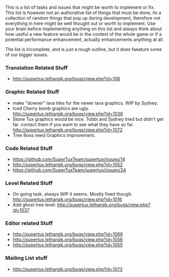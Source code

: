 This is a list of tasks and issues that might be worth to implement or fix. This list is however not an authorative list of things that must be done, its a collection of random things that pop up during development, therefore not everything in here might be well thought out or worth to implement. Use your brain before implementing anything on this list and always think about how useful a new feature would be in the context of the whole game or if a potential performance enhancement, actually enhancements anything at all. 

The list is Incomplete, and is just a rough outline, but it does faeature some of our bigger issues.

===Translation Related Stuff===
*http://supertux.lethargik.org/bugs/view.php?id=106

===Graphic Related Stuff===
*make "downer" lava tiles for the newer lava graphics. WIP by Sydney.
*Iced Cherry bomb graphics are ugly. http://supertux.lethargik.org/bugs/view.php?id=1036
* Stone Tux graphics would be nice. Tobbi and Sydney tried but didn't get far. contact them if you want to see what they have so far. http://supertux.lethargik.org/bugs/view.php?id=1072
* Tree Boss need Graphics improvement.

===Code Related Stuff===
*https://github.com/SuperTuxTeam/supertux/issues/14
*http://supertux.lethargik.org/bugs/view.php?id=1052
*https://github.com/SuperTuxTeam/supertux/issues/24

===Level Related Stuff===
*On going task, always WIP it seems. Mostly fixed though. http://supertux.lethargik.org/bugs/view.php?id=1016
*Add ghost tree level: http://supertux.lethargik.org/bugs/view.php?id=1037


===Editor related Stuff===
*http://supertux.lethargik.org/bugs/view.php?id=1066
*http://supertux.lethargik.org/bugs/view.php?id=1056
*http://supertux.lethargik.org/bugs/view.php?id=1055

===Mailing List stuff===
*http://supertux.lethargik.org/bugs/view.php?id=1073

